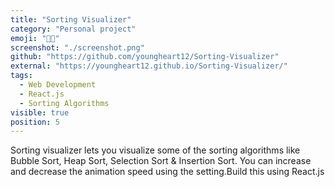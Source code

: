 ```yaml
---
title: "Sorting Visualizer"
category: "Personal project"
emoji: "👨‍💻"
screenshot: "./screenshot.png"
github: "https://github.com/youngheart12/Sorting-Visualizer"
external: "https://youngheart12.github.io/Sorting-Visualizer/"
tags:
  - Web Development
  - React.js
  - Sorting Algorithms
visible: true
position: 5
---
```


Sorting visualizer lets you visualize some of the sorting algorithms like Bubble Sort, Heap Sort, Selection Sort & Insertion Sort. You can increase and decrease the animation speed using the setting.Build this using React.js

